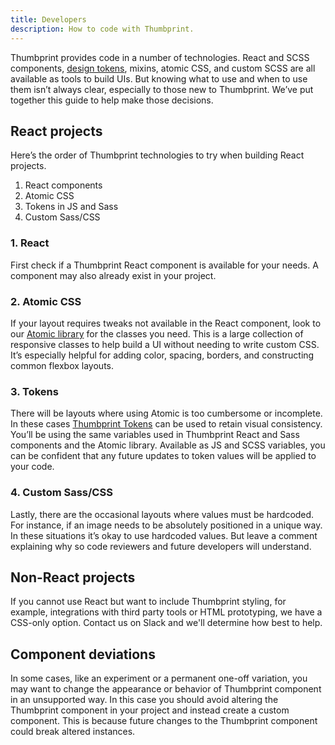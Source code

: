 ```yaml
---
title: Developers
description: How to code with Thumbprint.
---
```


Thumbprint provides code in a number of technologies. React and SCSS components, [design tokens](https://medium.com/eightshapes-llc/tokens-in-design-systems-25dd82d58421), mixins, atomic CSS, and custom SCSS are all available as tools to build UIs. But knowing what to use and when to use them isn’t always clear, especially to those new to Thumbprint. We’ve put together this guide to help make those decisions.

## React projects

Here’s the order of Thumbprint technologies to try when building React projects.

1. React components
2. Atomic CSS
3. Tokens in JS and Sass
4. Custom Sass/CSS

### 1. React

First check if a Thumbprint React component is available for your needs. A component may also already exist in your project.

### 2. Atomic CSS

If your layout requires tweaks not available in the React component, look to our [Atomic library](/atomic/usage/) for the classes you need. This is a large collection of responsive classes to help build a UI without needing to write custom CSS. It’s especially helpful for adding color, spacing, borders, and constructing common flexbox layouts.

### 3. Tokens

There will be layouts where using Atomic is too cumbersome or incomplete. In these cases [Thumbprint Tokens](/tokens/) can be used to retain visual consistency. You’ll be using the same variables used in Thumbprint React and Sass components and the Atomic library. Available as JS and SCSS variables, you can be confident that any future updates to token values will be applied to your code.

### 4. Custom Sass/CSS

Lastly, there are the occasional layouts where values must be hardcoded. For instance, if an image needs to be absolutely positioned in a unique way. In these situations it’s okay to use hardcoded values. But leave a comment explaining why so code reviewers and future developers will understand.

## Non-React projects

If you cannot use React but want to include Thumbprint styling, for example, integrations with third party tools or HTML prototyping, we have a CSS-only option. Contact us on Slack and we'll determine how best to help.

## Component deviations

In some cases, like an experiment or a permanent one-off variation, you may want to change the appearance or behavior of Thumbprint component in an unsupported way. In this case you should avoid altering the Thumbprint component in your project and instead create a custom component. This is because future changes to the Thumbprint component could break altered instances.

